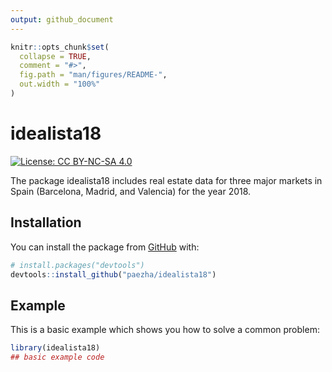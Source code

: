 ```yaml
---
output: github_document
---
```


<!-- README.md is generated from README.Rmd. Please edit that file -->

```r
knitr::opts_chunk$set(
  collapse = TRUE,
  comment = "#>",
  fig.path = "man/figures/README-",
  out.width = "100%"
)
```

# idealista18

<!-- badges: start -->
[![License: CC BY-NC-SA 4.0](https://img.shields.io/badge/license-CC BY--NC--SA 4.0-blue.svg)](https://creativecommons.org/licenses/by-nc-sa/4.0/deed.en_GB)
<!-- badges: end -->

The package idealista18 includes real estate data for three major markets in Spain (Barcelona, Madrid, and Valencia) for the year 2018.

## Installation

<!--
You can install the released version of idealista18 from [CRAN](https://CRAN.R-project.org) with:

``` r
install.packages("idealista18")
```
-->

You can install the package from [GitHub](https://github.com/) with:

``` r
# install.packages("devtools")
devtools::install_github("paezha/idealista18")
```
## Example

This is a basic example which shows you how to solve a common problem:

```r
library(idealista18)
## basic example code
```

